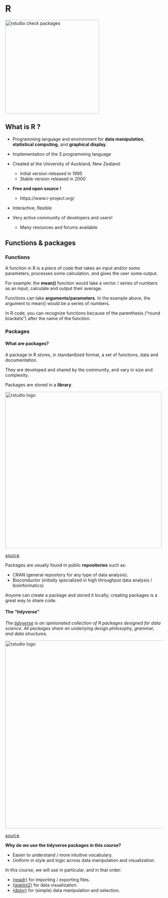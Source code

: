 # R

<img src="images/R_logo.png" alt="rstudio check packages" width="300"/>


## What is R ?

* Programming language and environment for **data manipulation**, **statistical computing**, and **graphical display**.

* Implementation of the S programming language

* Created at the University of Auckland, New Zealand:
	+ Initial version released in 1995
	+ Stable version released in 2000
* **Free and open source !**
	+ https://www.r-project.org/

* Interactive, flexible

* Very active community of developers and users!
	+ Many resources and forums available

## Functions & packages

### Functions

A function in R is a piece of code that takes an input and/or some parameters, processes some calculation, and gives the user some output.

For example: the **mean()** function would take a vector / series of numbers as an input, calculate and output their average.

Functions can take **arguments/parameters**. In the example above, the argument to mean() would be a series of numbers.

In R code, you can recognize functions because of the parenthesis ("round brackets") after the name of the function.


### Packages

#### What are packages?

A package in R stores, in standardized format, a set of functions, data and documentation.

They are developed and shared by the community, and vary in size and complexity.

Packages are stored in a **library**.

<img src="images/R_packages_logos.png" alt="rstudio logo" width="500"/>

[source](https://www.mitchelloharawild.com/blog/2018-07-10-hexwall_files/figure-html/final-1.png)

Packages are usually found in public **repositories** such as:

- CRAN (general repository for any type of data analysis).
- Bioconductor (initially specialized in high throughput data analysis / bioinformatics)

Anyone can create a package and stored it locally; creating packages is a great way to share code.

#### The "tidyverse"

*The [tidyverse](https://www.tidyverse.org/) is an opinionated collection of R packages designed for data science. All packages share an underlying design philosophy, grammar, and data structures.*

<img src="images/R_packages_tidyverse.png" alt="rstudio logo" width="600"/>

[source](hhttps://ajsmit.github.io/Intro_R_Official/tidy.html)

**Why do we use the tidyverse packages in this course?**

* Easier to understand / more intuitive vocabulary.
* Uniform in style and logic across data manipulation and visualization.

In this course, we will use in particular, and in that order:

* [{readr}](https://readr.tidyverse.org/) for importing / exporting files.
* [{ggplot2}](https://ggplot2.tidyverse.org/) for data visualization.
* [{dplyr}](https://dplyr.tidyverse.org/) for (simple) data manipulation and selection.
